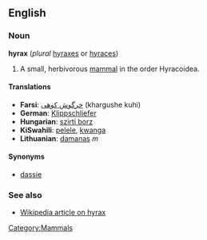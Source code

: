 ==English==
===Noun===
'''hyrax''' (''plural'' [[hyraxes]] or [[hyraces]])

# A small, herbivorous [[mammal]] in the order Hyracoidea.

====Translations====
*'''Farsi''': [[خرگوش كوهی]] (khargushe kuhi)
*'''German''': [[Klippschliefer]]
*'''Hungarian''': [[szirti borz]]
*'''KiSwahili''': [[pelele]], [[kwanga]]
*'''Lithuanian''': [[damanas]] ''m''

====Synonyms====
*[[dassie]]

===See also===
*[[w:hyrax|Wikipedia article on hyrax]]

[[Category:Mammals]]